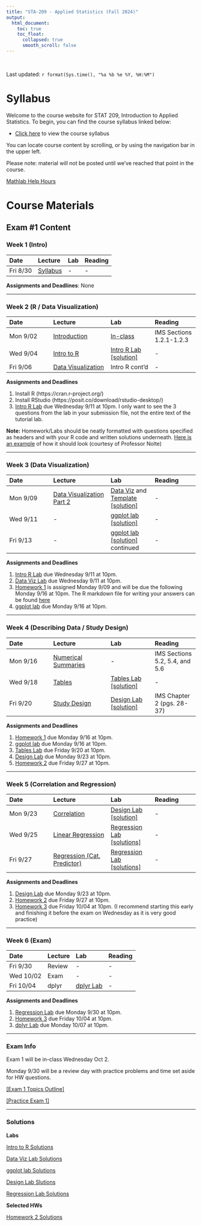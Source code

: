 ---
title: "STA-209 - Applied Statistics (Fall 2024)"
output:
  html_document:
    toc: true
    toc_float:
      collapsed: true
      smooth_scroll: false
---

$~$

Last updated: `r format(Sys.time(), "%a %b %e %Y, %H:%M")`

# Syllabus

Welcome to the course website for STAT 209, Introduction to Applied Statistics. To begin, you can find the course syllabus linked below:

- [Click here](syllabus209f24.html) to view the course syllabus

You can locate course content by scrolling, or by using the navigation bar in the upper left.  

Please note: material will not be posted until we've reached that point in the course.

[Mathlab Help Hours](mathlab_hours.pdf) 

# Course Materials

## Exam \#1 Content

### Week 1 (Intro)

| Date | Lecture | Lab | Reading |
|:-----|:-------|:-----|:-----|
| Fri 8/30 | [Syllabus](syllabus209f24.html) | - | - |

**Assignments and Deadlines**: None

---

### Week 2 (R / Data Visualization)
| Date | Lecture | Lab | Reading |
|:-----|:-------|:-----|:-----|
| Mon 9/02 | [Introduction](lectures/00_introduction.pdf) | [In-class](labs/00_markdown.html) | IMS Sections 1.2.1-1.2.3 |
| Wed 9/04 | [Intro to R](lectures/01_R_introduction.pdf) | [Intro R Lab](labs/01_introR.html) [[solution]](labs/01_introR_solutions.html) | - |
| Fri 9/06 | [Data Visualization](lectures/02_DataVisualization.pdf) | Intro R cont'd | - |

**Assignments and Deadlines**

1) Install R (https://cran.r-project.org/)
2) Install RStudio (https://posit.co/download/rstudio-desktop/)
3) [Intro R Lab](labs/01_introR.html) due Wednesday 9/11 at 10pm. I only want to see the 3 questions from the lab in your submission file, not the entire text of the tutorial lab.

**Note:** Homework/Labs should be neatly formatted with questions specified as headers and with your R code and written solutions underneath. [Here is an example](homework/example_hw1.pdf) of how it should look (courtesy of Professor Nolte)

---

### Week 3 (Data Visualization)
| Date | Lecture | Lab | Reading |
|:-----|:-------|:-----|:-----|
| Mon 9/09 | [Data Visualization Part 2](lectures/03_DataVisualization_Part2.pdf) | [Data Viz](labs/DataVisualizationLab.html) and [Template](labs/DataVisualizationLab.Rmd) [[solution]](labs/DataVisualizationLab_Solutions.html)| - |
| Wed 9/11 | - | [ggplot lab](labs/ggplot2_lab.html) [[solution]](labs/ggplot_lab_solutions.html) | - |
| Fri 9/13 | - | [ggplot lab](labs/ggplot2_lab.html) [[solution]](labs/ggplot_lab_solutions.html) continued | - |

**Assignments and Deadlines**

1) [Intro R Lab](labs/01_introR.html) due Wednesday 9/11 at 10pm.
2) [Data Viz Lab](labs/DataVisualizationLab.html) due Wednesday 9/11 at 10pm.
3) [Homework 1](homework/Homework1.html) is assigned Monday 9/09 and will be due the following Monday 9/16 at 10pm. The R markdown file for writing your answers can be found [here](homework/Homework1.Rmd)
4) [ggplot lab](labs/ggplot2_lab.html) due Monday 9/16 at 10pm.

---

### Week 4 (Describing Data / Study Design)
| Date | Lecture | Lab | Reading |
|:-----|:-------|:-----|:-----|
| Mon 9/16 | [Numerical Summaries](lectures/04_NumericalSummaries.pdf) | - | IMS Sections 5.2, 5.4, and 5.6 |
| Wed 9/18 | [Tables](lectures/05_Tables.pdf) | [Tables Lab](labs/tables_and_descriptions_lab.html) [[solution]](labs/tables_lab_solutions.html) | - |
| Fri 9/20 | [Study Design](lectures/06_StudyDesign.pdf) | [Design Lab](labs/Design_lab.html) [[solution]](labs/design_lab_solutions.html) | IMS Chapter 2 (pgs. 28-37) |

**Assignments and Deadlines**

1) [Homework 1](homework/Homework1.html) due Monday 9/16 at 10pm.
2) [ggplot lab](labs/ggplot2_lab.html) due Monday 9/16 at 10pm.
4) [Tables Lab](labs/tables_and_descriptions_lab.html) due Friday 9/20 at 10pm.
5) [Design Lab](labs/Design_lab.html) due Monday 9/23 at 10pm.
6) [Homework 2](homework/Homework2_209.html) due Friday 9/27 at 10pm.

---

### Week 5 (Correlation and Regression)
| Date | Lecture | Lab | Reading |
|:-----|:-------|:-----|:-----|
| Mon 9/23 | [Correlation](lectures/07_Correlation.pdf) | [Design Lab](labs/Design_lab.html) [[solution]](labs/design_lab_solutions.html) | - |
| Wed 9/25 | [Linear Regression](lectures/08_LinearRegression.pdf) | [Regression Lab](labs/corr_regression_lab.html) [[solutions]](labs/corr_regression_lab_solutions.html) | - |
| Fri 9/27 | [Regression (Cat. Predictor)](lectures/09_LinearRegression_Categorical.pdf) | [Regression Lab](labs/corr_regression_lab.html) [[solutions]](labs/corr_regression_lab_solutions.html) | - |

**Assignments and Deadlines**

1) [Design Lab](labs/Design_lab.html) due Monday 9/23 at 10pm.
2) [Homework 2](homework/Homework2_209.html) due Friday 9/27 at 10pm.
3) [Homework 3](homework/Homework3.html) due Friday 10/04 at 10pm. (I recommend starting this early and finishing it before the exam on Wednesday as it is very good practice)

---

### Week 6 (Exam)

| Date | Lecture | Lab | Reading |
|:-----|:-------|:-----|:-----|
| Fri 9/30 | Review | - | - |
| Wed 10/02 | Exam | - | - |
| Fri 10/04 | dplyr | [dplyr Lab](labs/dplyr_lab.html) | - |

**Assignments and Deadlines**

1) [Regression Lab](labs/corr_regression_lab.html) due Monday 9/30 at 10pm.
2) [Homework 3](homework/Homework3.html) due Friday 10/04 at 10pm.
3) [dplyr Lab](labs/dplyr_lab.html) due Monday 10/07 at 10pm.


---

### Exam Info

Exam 1 will be in-class Wednesday Oct 2.

Monday 9/30 will be a review day with practice problems and time set aside for HW questions.

[[Exam 1 Topics Outline]](exams/topic_list_exam1.html)

[[Practice Exam 1]](exams/practice_exam1.pdf)

---

### Solutions

**Labs**

[Intro to R Solutions](labs/01_introR_solutions.html)

[Data Viz Lab Solutions](labs/DataVisualizationLab_Solutions.html)

[ggplot lab Solutions](labs/ggplot_lab_solutions.html)

[Design Lab Slutions](labs/design_lab_solutions.html)

[Regression Lab Solutions](labs/corr_regression_lab_solutions.html)

**Selected HWs**

[Homework 2 Solutions](homework/Homework2_solutions.html)
